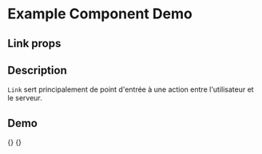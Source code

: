 
<Meta title="Example/Link" component={Link} />

# Example Component Demo

## Link props
<Props of={Link} />

## Description

`Link` sert principalement de point d'entrée à une action entre l'utilisateur et le serveur.

## Demo

<Canvas>
  <Story name="Default Link">
    {<Link/>}
  </Story>
  <Story name = "Desabled Link">
     {<Linkdesabled/>}
  </Story>
</Canvas>